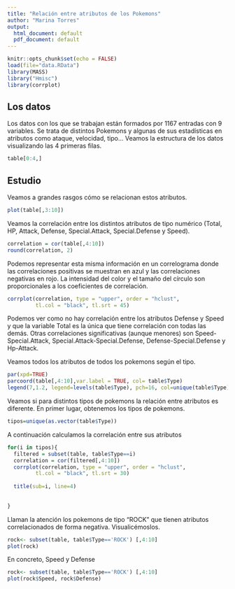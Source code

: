 ```yaml
---
title: "Relación entre atributos de los Pokemons"
author: "Marina Torres"
output:
  html_document: default
  pdf_document: default
---
```



```r
knitr::opts_chunk$set(echo = FALSE)
load(file="data.RData")
library(MASS)
library("Hmisc")
library(corrplot)
```

## Los datos
Los datos con los que se trabajan están formados por 1167 entradas con 9 variables. Se trata de distintos Pokemons y algunas de sus estadísticas en atributos como ataque, velocidad, tipo... Veamos la estructura de los datos visualizando las 4 primeras filas.

```r
table[0:4,]

```


## Estudio
Veamos a grandes rasgos cómo se relacionan estos atributos.


```r
plot(table[,3:10])

```

Veamos la correlación entre los distintos atributos de tipo numérico (Total, HP, Attack, Defense, Special.Attack, Special.Defense y Speed).

```r
correlation = cor(table[,4:10])
round(correlation, 2)

```



Podemos representar esta misma información en un correlograma donde las correlaciones positivas se muestran en azul y las correlaciones negativas en rojo. La intensidad del color y el tamaño del círculo son proporcionales a los coeficientes de correlación.
```r

corrplot(correlation, type = "upper", order = "hclust", 
         tl.col = "black", tl.srt = 45)

```

Podemos ver como no hay correlación entre los atributos Defense y Speed y que la variable Total es la única que tiene correlación con todas las demás. Otras correlaciones significativas (aunque menores) son Speed-Special.Attack, Special.Attack-Special.Defense, Defense-Special.Defense y Hp-Attack.

Veamos todos los atributos de todos los pokemons según el tipo.
```r
par(xpd=TRUE)
parcoord(table[,4:10],var.label = TRUE, col= table$Type)
legend(7,1.2, legend=levels(table$Type), pch=16, col=unique(table$Type),pt.cex = 1 , cex=0.51)


```



Veamos si para distintos tipos de pokemons la relación entre atributos es diferente.
En primer lugar, obtenemos los tipos de pokemons.
```r
 
tipos=unique(as.vector(table$Type))

```

A continuación calculamos la correlación entre sus atributos

```r

for(i in tipos){
  filtered = subset(table, table$Type==i)
  correlation = cor(filtered[,4:10])
  corrplot(correlation, type = "upper", order = "hclust", 
         tl.col = "black", tl.srt = 30)
  
  title(sub=i, line=4)
    
  
}
```


Llaman la atención los pokemons de tipo "ROCK" que tienen atributos correlacionados de forma negativa. Visualicémoslos.

```r
rock<- subset(table, table$Type=='ROCK') [,4:10]
plot(rock)
```


En concreto, Speed y Defense

```r
rock<- subset(table, table$Type=='ROCK') [,4:10]
plot(rock$Speed, rock$Defense)
```
